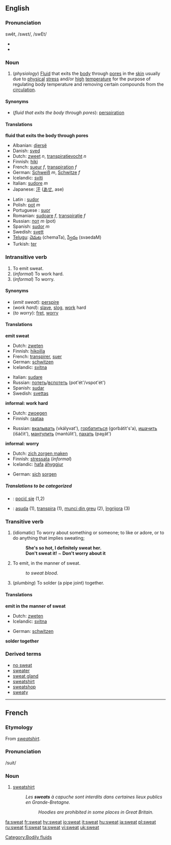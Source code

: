 {{wikipediapl}}
==English==
{{see|sweats}}

===Pronunciation===
swĕt, /swɛt/, /swEt/
*{{audio|en-us-sweat.ogg|Audio (US)}}
*{{rhymes|ɛt}}

===Noun===
{{wikipedia}}
{{en-noun|-}}

#(''physiology'') [[Fluid]] that exits the [[body]] through [[pore]]s in the [[skin]] usually due to [[physical]] [[stress]] and/or [[high]] [[temperature]] for the purpose of regulating body temperature and removing certain compounds from the [[circulation]].

====Synonyms====
*(''fluid that exits the body through pores''): [[perspiration]]

====Translations====

'''fluid that exits the body through pores'''
{{top}}
*Albanian: [[djersë]]
*Danish: [[sved]] {{c}}
*Dutch: [[zweet]] ''n'', [[transpiratievocht]] ''n''
*Finnish: [[hiki]]
*French: [[sueur]] ''f'', [[transpiration]] ''f''
*German: [[Schweiß]] ''m'', [[Schwitze]] ''f''
*Icelandic: [[sviti]] {{m}}
*Italian: [[sudore]] ''m''
*Japanese: [[汗]] ([[あせ]], ase)
{{mid}}
*Latin : [[sudor]]
*Polish: [[pot#Polish|pot]] ''m''
*Portuguese : [[suor]]
*Romanian: [[sudoare]] ''f'', [[transpiraţie]] ''f''
*Russian: [[пот]] ''m'' (pot)
*Spanish: [[sudor]] ''m''
*Swedish: [[svett]]
*[[Telugu]]: [[చెమట]] (chemaTa), [[స్వేదం]] (svaedaM)
*Turkish: [[ter]]
{{bottom}}

===Intransitive verb===
{{en-verb}}

#To emit sweat.
#(''informal'') To work hard.
#(''informal'') To worry.

====Synonyms====
*(''emit sweat''): [[perspire]]
*(''work hard''): [[slave]], [[slog]], [[work]] hard
*(''to worry''): [[fret]], [[worry]]

====Translations====

'''emit sweat'''
{{top}}
*Dutch: [[zweten]]
*Finnish: [[hikoilla]]
*French: [[transpirer]], [[suer]]
*German: [[schwitzen]]
*Icelandic: [[svitna]]
{{mid}}
*Italian: [[sudare]]
*Russian: [[потеть]]/[[вспотеть]] (pot'ét'/vspot'ét')
*Spanish: [[sudar]]
*Swedish: [[svettas]]
{{bottom}}

'''informal: work hard'''
<!--Note: add INFORMAL or SLANG terms to this table, where these exist-->
{{top}}
*Dutch: [[zwoegen]] 
*Finnish: [[raataa]]
{{mid}}
*Russian: [[вкалывать]] (vkályvat'), [[горбатиться]] (gorbátit's'a), [[ишачить]] (išáčit'), [[мантулить]] (mantúlit'), [[пахать]] (paχát')
{{bottom}}

'''informal: worry'''
<!--Note: add INFORMAL or SLANG terms to this table, where these exist-->
{{top}}
*Dutch: [[zich zorgen maken]]
*Finnish: [[stressata]] (''informal'')
*Icelandic: [[hafa]] [[áhyggjur]]
{{mid}}
*German: [[sich]] [[sorgen]]<!--is this informal?-->
{{bottom}}

=====Translations to be categorized=====
{{checktrans}}
*{{ttbc|Polish}}: [[pocić się]] (1,2)
*{{ttbc|Romanian}}: [[asuda]] (1), [[transpira]] (1), [[munci din greu]] (2), [[îngrijora]] (3)

===Transitive verb===
{{en-verb}}
#(idiomatic) To worry about something or someone; to like or adore, or to do anything that implies sweating;
#: '''She's so hot, I definitely sweat her.''' 
#: '''Don't sweat it!''' ~ '''Don't worry about it'''
#To emit, in the manner of sweat.
#:''to sweat blood''.
#(''plumbing'') To solder (a pipe joint) together.

====Translations====

'''emit in the manner of sweat'''
{{top}}
*Dutch: [[zweten]]
*Icelandic: [[svitna]]
{{mid}}
*German: [[schwitzen]]
{{bottom}}

'''solder together'''
{{top}}
{{mid}}
{{bottom}}

===Derived terms===
*[[no sweat]]
*[[sweater]]
*[[sweat gland]]
*[[sweatshirt]]
*[[sweatshop]]
*[[sweaty]]

[[Category:Bodily fluids]]

----
==French==
===Etymology===
From {{E.}} ''[[sweatshirt]]''.

===Pronunciation===
/suit/

===Noun===
{{fr-noun}}
#[[sweatshirt]]
#: ''Les '''sweats''' à capuche sont interdits dans certaines lieux publics en Grande-Bretagne.''
#:: ''Hoodies are prohibited in some places in Great Britain.''

[[fa:sweat]]
[[fr:sweat]]
[[hy:sweat]]
[[io:sweat]]
[[it:sweat]]
[[hu:sweat]]
[[ja:sweat]]
[[pl:sweat]]
[[ru:sweat]]
[[fi:sweat]]
[[ta:sweat]]
[[vi:sweat]]
[[uk:sweat]]